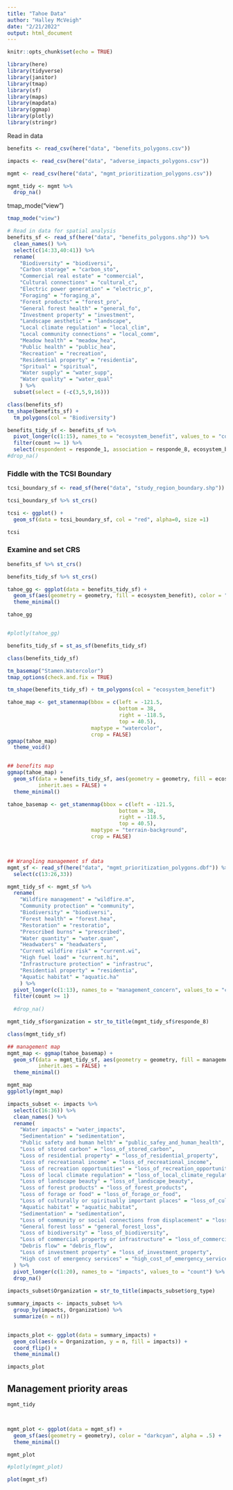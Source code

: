 ```yaml
---
title: "Tahoe Data"
author: "Halley McVeigh"
date: "2/21/2022"
output: html_document
---
```


```r
knitr::opts_chunk$set(echo = TRUE)

library(here)
library(tidyverse)
library(janitor)
library(tmap)
library(sf)
library(maps)
library(mapdata)
library(ggmap)
library(plotly)
library(stringr)
```

Read in data

```r
benefits <- read_csv(here("data", "benefits_polygons.csv"))

impacts <- read_csv(here("data", "adverse_impacts_polygons.csv"))

mgmt <- read_csv(here("data", "mgmt_prioritization_polygons.csv"))

mgmt_tidy <- mgmt %>% 
  drop_na()


```



tmap_mode("view")


```r
tmap_mode("view")

# Read in data for spatial analysis
benefits_sf <- read_sf(here("data", "benefits_polygons.shp")) %>% 
  clean_names() %>% 
  select(c(14:33,40:41)) %>% 
  rename(
    "Biodiversity" = "biodiversi",
    "Carbon storage" = "carbon_sto",
    "Commercial real estate" = "commercial",
    "Cultural connections" = "cultural_c",
    "Electric power generation" = "electric_p",
    "Foraging" = "foraging_a",
    "Forest products" = "forest_pro",
    "General forest health" = "general_fo",
    "Investment property" = "investment",
    "Landscape aesthetic" = "landscape",
    "Local climate regulation" = "local_clim",
    "Local community connections" = "local_comm",
    "Meadow health" = "meadow_hea",
    "Public health" = "public_hea",
    "Recreation" = "recreation",
    "Residential property" = "residentia",
    "Spritual" = "spiritual",
    "Water supply" = "water_supp",
    "Water quality" = "water_qual"
    ) %>% 
  subset(select = (-c(3,5,9,16)))

class(benefits_sf)
tm_shape(benefits_sf) +
  tm_polygons(col = "Biodiversity")

benefits_tidy_sf <- benefits_sf %>% 
  pivot_longer(c(1:15), names_to = "ecosystem_benefit", values_to = "count") %>% 
  filter(count >= 1) %>% 
  select(respondent = responde_1, association = responde_8, ecosystem_benefit, count, geometry)
#drop_na()


```

### Fiddle with the TCSI Boundary

```r
tcsi_boundary_sf <- read_sf(here("data", "study_region_boundary.shp"))

tcsi_boundary_sf %>% st_crs()
```

```r
tcsi <- ggplot() +
  geom_sf(data = tcsi_boundary_sf, col = "red", alpha=0, size =1)
```

```r
tcsi


```


### Examine and set CRS
```r
benefits_sf %>% st_crs()

benefits_tidy_sf %>% st_crs()

```

```r
tahoe_gg <- ggplot(data = benefits_tidy_sf) +
  geom_sf(aes(geometry = geometry, fill = ecosystem_benefit), color = "darkcyan") +
  theme_minimal()

tahoe_gg


#plotly(tahoe_gg)

benefits_tidy_sf = st_as_sf(benefits_tidy_sf)

class(benefits_tidy_sf)

tm_basemap("Stamen.Watercolor")
tmap_options(check.and.fix = TRUE)

tm_shape(benefits_tidy_sf) + tm_polygons(col = "ecosystem_benefit")

```

```r
tahoe_map <- get_stamenmap(bbox = c(left = -121.5,
                                    bottom = 38,
                                    right = -118.5,
                                    top = 40.5),
                           maptype = "watercolor",
                           crop = FALSE)
ggmap(tahoe_map)
  theme_void()


## benefits map
ggmap(tahoe_map) +
  geom_sf(data = benefits_tidy_sf, aes(geometry = geometry, fill = ecosystem_benefit), alpha = 0.5,
          inherit.aes = FALSE) +
  theme_minimal()

tahoe_basemap <- get_stamenmap(bbox = c(left = -121.5,
                                    bottom = 38,
                                    right = -118.5,
                                    top = 40.5),
                           maptype = "terrain-background",
                           crop = FALSE)



## Wrangling management sf data
mgmt_sf <- read_sf(here("data", "mgmt_prioritization_polygons.dbf")) %>% 
  select(c(13:26,33))

mgmt_tidy_sf <- mgmt_sf %>% 
  rename(
    "Wildfire management" = "wildfire.m",
    "Community protection" = "community",
    "Biodiversity" = "biodiversi",
    "Forest health" = "forest.hea",
    "Restoration" = "restoratio",
    "Prescribed burns" = "prescribed",
    "Water quantity" = "water.quan",
    "Headwaters" = "headwaters",
    "Current wildfire risk" = "current.wi",
    "High fuel load" = "current.hi",
    "Infrastructure protection" = "infrastruc",
    "Residential property" = "residentia",
    "Aquatic habitat" = "aquatic.ha"
    ) %>% 
  pivot_longer(c(1:13), names_to = "management_concern", values_to = "count") %>% 
  filter(count >= 1)
  
  #drop_na()

mgmt_tidy_sf$organization = str_to_title(mgmt_tidy_sf$responde_8)

class(mgmt_tidy_sf)

## management map
mgmt_map <- ggmap(tahoe_basemap) +
  geom_sf(data = mgmt_tidy_sf, aes(geometry = geometry, fill = management_concern), alpha = 0.5,
          inherit.aes = FALSE) +
  theme_minimal()

mgmt_map
ggplotly(mgmt_map)


```


```r
impacts_subset <- impacts %>% 
  select(c(16:36)) %>% 
  clean_names() %>% 
  rename(
    "Water impacts" = "water_impacts",
    "Sedimentation" = "sedimentation",
    "Public safety and human helth" = "public_safey_and_human_health",
    "Loss of stored carbon" = "loss_of_stored_carbon",
    "Loss of residential property" = "loss_of_residential_property",
    "Loss of recreational income" = "loss_of_recreational_income",
    "Loss of recreation opportunities" = "loss_of_recreation_opportunities",
    "Loss of local climate regulation" = "loss_of_local_climate_regulation",
    "Loss of landscape beauty" = "loss_of_landscape_beauty",
    "Loss of forest products" = "loss_of_forest_products",
    "Loss of forage or food" = "loss_of_forage_or_food",
    "Loss of culturally or spiritually important places" = "loss_of_culturally_or_spiritually_important_places",
    "Aquatic habitat" = "aquatic_habitat",
    "Sedimentation" = "sedimentation",
    "Loss of community or social connections from displacement" = "loss_of_community_or_social_connections_from_displacement",
    "General forest loss" = "general_forest_loss",
    "Loss of biodiversity" = "loss_of_biodiversity",
    "Loss of commercial property or infrastructure" = "loss_of_commercial_property_or_infrastructure",
    "Debris flow" = "debris_flow",
    "Loss of investment property" = "loss_of_investment_property",
    "High cost of emergency services" = "high_cost_of_emergency_services"
  ) %>% 
  pivot_longer(c(1:20), names_to = "impacts", values_to = "count") %>% 
  drop_na()
 
impacts_subset$Organization = str_to_title(impacts_subset$org_type)

summary_impacts <- impacts_subset %>% 
  group_by(impacts, Organization) %>% 
  summarize(n = n())


impacts_plot <- ggplot(data = summary_impacts) +
  geom_col(aes(x = Organization, y = n, fill = impacts)) +
  coord_flip() +
  theme_minimal()

impacts_plot

```


## Management priority areas
```r
mgmt_tidy



mgmt_plot <- ggplot(data = mgmt_sf) +
  geom_sf(aes(geometry = geometry), color = "darkcyan", alpha = .5) +
  theme_minimal()

mgmt_plot 

#plotly(mgmt_plot)

plot(mgmt_sf)
  
```




